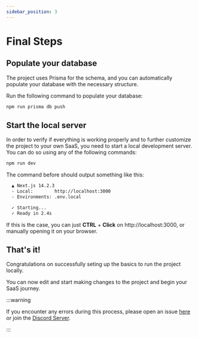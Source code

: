 ```yaml
---
sidebar_position: 3
---
```


# Final Steps

## Populate your database

The project uses Prisma for the schema, and you can automatically populate your database with the necessary structure.

Run the following command to populate your database:

```bash npm2yarn
npm run prisma db push
```

## Start the local server

In order to verify if everything is working properly and to further customize the project to your own SaaS, you need to start a local development server. You can do so using any of the following commands:

```bash npm2yarn
npm run dev
```

The command before should output something like this:

```bash
  ▲ Next.js 14.2.3
  - Local:        http://localhost:3000
  - Environments: .env.local

  ✓ Starting...
  ✓ Ready in 2.4s
```

If this is the case, you can just **CTRL** + **Click** on http://localhost:3000, or manually opening it on your browser.

## That's it!

Congratulations on successfully seting up the basics to run the project locally.

You can now edit and start making changes to the project and begin your SaaS journey.

:::warning

If you encounter any errors during this process, please open an issue [here](https://github.com/NizarAbiZaher/nizzy-starter) or join the [Discord Server](https://discord.com/invite/nizar).

:::
